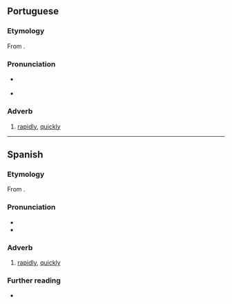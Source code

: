 {{also|rapidamente|ràpidamente}}

{{rfv|pt|the word "rápidamente" is an obsolete form of the word "rapidamente". Adverbs made with the suffix -mente lose any diacritics they may have, since the acute accent marks the stressed syllable and the stressed syllable is rapidaMENte}}

==Portuguese==

===Etymology===
From {{suffix|pt|rápido|mente}}.

===Pronunciation===
* {{a|PT}} {{IPA|/ʁapiðɐˈmẽtɨ/|lang=pt}}
* {{hyphenation|rá|pi|da|men|te|lang=pt}}

===Adverb===
{{pt-adv}}

# [[rapidly]], [[quickly]]

----

==Spanish==

===Etymology===
From {{suffix|es|rápido|mente}}.

===Pronunciation===
* {{es-IPA}}
* {{hyphenation|rá|pi|da|men|te|lang=es}}

===Adverb===
{{es-adv}}

# [[rapidly]], [[quickly]]
#: {{syn|es|rápido}}
#: {{ant|es|lentamente|despacio}}

===Further reading===
* {{R:DRAE}}
